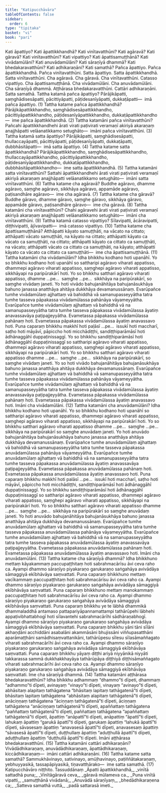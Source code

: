 ```yaml
---
title: "Katipucchāvāra"
tableOfContents: false
sidebar:
  order: 6
type: "tipitaka"
basket: "vi"
book: "pari"
---
```



<DynamicBreadcrumb />

<Division number="271" book="pari">

<Paragraph number="1152" book="pari">
Kati āpattiyo? Kati āpattikkhandhā? Kati vinītavatthūni? Kati agāravā? Kati gāravā? Kati vinītavatthūni? Kati vipattiyo? Kati āpattisamuṭṭhānā? Kati vivādamūlāni? Kati anuvādamūlāni? Kati sāraṇīyā dhammā? Kati bhedakaravatthūni? Kati adhikaraṇāni? Kati samathā?
</Paragraph>

<Paragraph number="1153" book="pari">
Pañca āpattiyo. Pañca āpattikkhandhā. Pañca vinītavatthūni. Satta āpattiyo. Satta āpattikkhandhā. Satta vinītavatthūni. Cha agāravā. Cha gāravā. Cha vinītavatthūni. Catasso vipattiyo. Cha āpattisamuṭṭhānā. Cha vivādamūlāni. Cha anuvādamūlāni. Cha sāraṇīyā dhammā. Aṭṭhārasa bhedakaravatthūni. Cattāri adhikaraṇāni. Satta samathā.
</Paragraph>

<Paragraph number="1154" book="pari">
Tattha katamā pañca āpattiyo? Pārājikāpatti, saṃghādisesāpatti, pācittiyāpatti, pāṭidesanīyāpatti, dukkaṭāpatti—  imā pañca āpattiyo. (1)
</Paragraph>

<Paragraph number="1155" book="pari">
Tattha katame pañca āpattikkhandhā? Pārājikāpattikkhandho, saṃghādisesāpattikkhandho, pācittiyāpattikkhandho, pāṭidesanīyāpattikkhandho, dukkaṭāpattikkhandho—  ime pañca āpattikkhandhā. (2)
</Paragraph>

<Paragraph number="1156" book="pari">
Tattha katamāni pañca vinītavatthūni? Pañcahi āpattikkhandhehi ārati virati paṭivirati veramaṇī akiriyā akaraṇaṃ anajjhāpatti velāanatikkamo setughāto—  imāni pañca vinītavatthūni. (3)
</Paragraph>

<Paragraph number="1157" book="pari">
Tattha katamā satta āpattiyo? Pārājikāpatti, saṃghādisesāpatti, thullaccayāpatti, pācittiyāpatti, pāṭidesanīyāpatti, dukkaṭāpatti, dubbhāsitāpatti—  imā satta āpattiyo. (4)
</Paragraph>

<Paragraph number="1158" book="pari">
Tattha katame satta āpattikkhandhā? Pārājikāpattikkhandho, saṃghādisesāpattikkhandho, thullaccayāpattikkhandho, pācittiyāpattikkhandho, pāṭidesanīyāpattikkhandho, dukkaṭāpattikkhandho, dubbhāsitāpattikkhandho—  ime satta āpattikkhandhā. (5)
</Paragraph>

<Paragraph number="1159" book="pari">
Tattha katamāni satta vinītavatthūni? Sattahi āpattikkhandhehi ārati virati paṭivirati veramaṇī akiriyā akaraṇaṃ anajjhāpatti velāanatikkamo setughāto—  imāni satta vinītavatthūni. (6)
</Paragraph>

<Paragraph number="1160" book="pari">
Tattha katame cha agāravā? Buddhe agāravo, dhamme agāravo, saṃghe agāravo, sikkhāya agāravo, appamāde agāravo, paṭisandhāre agāravo—  ime cha agāravā. (7)
</Paragraph>

<Paragraph number="1161" book="pari">
Tattha katame cha gāravā? Buddhe gāravo, dhamme gāravo, saṃghe gāravo, sikkhāya gāravo, appamāde gāravo, paṭisandhāre gāravo—  ime cha gāravā. (8)
</Paragraph>

<Paragraph number="1162" book="pari">
Tattha katamāni cha vinītavatthūni? Chahi agāravehi ārati virati paṭivirati veramaṇī akiriyā akaraṇaṃ anajjhāpatti velāanatikkamo setughāto—  imāni cha vinītavatthūni. (9)
</Paragraph>

<Paragraph number="1163" book="pari">
Tattha katamā catasso vipattiyo? Sīlavipatti, ācāravipatti, diṭṭhivipatti, ājīvavipatti—  imā catasso vipattiyo. (10)
</Paragraph>

<Paragraph number="1164" book="pari">
Tattha katame cha āpattisamuṭṭhānā? Atthāpatti kāyato samuṭṭhāti, na vācato na cittato; atthāpatti vācato samuṭṭhāti, na kāyato na cittato; atthāpatti kāyato ca vācato ca samuṭṭhāti, na cittato; atthāpatti kāyato ca cittato ca samuṭṭhāti, na vācato; atthāpatti vācato ca cittato ca samuṭṭhāti, na kāyato; atthāpatti kāyato ca vācato ca cittato ca samuṭṭhāti—  ime cha āpattisamuṭṭhānā. (11)
</Paragraph>

</Division>
<Division number="272" book="pari">

<Paragraph number="1165" book="pari">
Tattha katamāni cha vivādamūlāni? Idha bhikkhu kodhano hoti upanāhī. Yo so bhikkhu kodhano hoti upanāhī so sattharipi agāravo viharati appatisso, dhammepi agāravo viharati appatisso, saṃghepi agāravo viharati appatisso, sikkhāyapi na paripūrakārī hoti. Yo so bhikkhu satthari agāravo viharati appatisso, dhamme …pe…  saṃghe …pe…  sikkhāya na paripūrakārī, so saṃghe vivādaṃ janeti. Yo hoti vivādo bahujanāhitāya bahujanāsukhāya bahuno janassa anatthāya ahitāya dukkhāya devamanussānaṃ. Evarūpañce tumhe vivādamūlaṃ ajjhattaṃ vā bahiddhā vā samanupasseyyātha tatra tumhe tasseva pāpakassa vivādamūlassa pahānāya vāyameyyātha. Evarūpañce tumhe vivādamūlaṃ ajjhattaṃ vā bahiddhā vā na samanupasseyyātha tatra tumhe tasseva pāpakassa vivādamūlassa āyatiṃ anavassavāya paṭipajjeyyātha. Evametassa pāpakassa vivādamūlassa pahānaṃ hoti. Evametassa pāpakassa vivādamūlassa āyatiṃ anavassavo hoti.
</Paragraph>

<Paragraph number="1166" book="pari">
Puna caparaṃ bhikkhu makkhī hoti paḷāsī …pe…  issukī hoti maccharī, saṭho hoti māyāvī, pāpiccho hoti micchādiṭṭhi, sandiṭṭhiparāmāsī hoti ādhānaggāhī duppaṭinissaggī. Yo so bhikkhu sandiṭṭhiparāmāsī hoti ādhānaggāhī duppaṭinissaggī so sattharipi agāravo viharati appatisso, dhammepi agāravo viharati appatisso, saṃghepi agāravo viharati appatisso, sikkhāyapi na paripūrakārī hoti. Yo so bhikkhu satthari agāravo viharati appatisso dhamme …pe…  saṃghe …pe…  sikkhāya na paripūrakārī, so saṃghe vivādaṃ janeti. Yo so hoti vivādo bahujanāhitāya bahujanāsukhāya bahuno janassa anatthāya ahitāya dukkhāya devamanussānaṃ. Evarūpañce tumhe vivādamūlaṃ ajjhattaṃ vā bahiddhā vā samanupasseyyātha tatra tumhe tasseva pāpakassa vivādamūlassa pahānāya vāyameyyātha. Evarūpañce tumhe vivādamūlaṃ ajjhattaṃ vā bahiddhā vā na samanupasseyyātha tatra tumhe tasseva pāpakassa vivādamūlassa āyatiṃ anavassavāya paṭipajjeyyātha. Evametassa pāpakassa vivādamūlassa pahānaṃ hoti. Evametassa pāpakassa vivādamūlassa āyatiṃ anavassavo hoti. Imāni cha vivādamūlāni. (12)
</Paragraph>

</Division>
<Division number="273" book="pari">

<Paragraph number="1167" book="pari">
Tattha katamāni cha anuvādamūlāni? Idha bhikkhu kodhano hoti upanāhī. Yo so bhikkhu kodhano hoti upanāhī so sattharipi agāravo viharati appatisso, dhammepi agāravo viharati appatisso, saṃghepi agāravo viharati appatisso, sikkhāyapi na paripūrakārī hoti. Yo so bhikkhu satthari agāravo viharati appatisso dhamme …pe…  saṃghe …pe…  sikkhāya na paripūrakārī so saṃghe anuvādaṃ janeti. Yo hoti anuvādo bahujanāhitāya bahujanāsukhāya bahuno janassa anatthāya ahitāya dukkhāya devamanussānaṃ. Evarūpañce tumhe anuvādamūlaṃ ajjhattaṃ vā bahiddhā vā samanupasseyyātha tatra tumhe tasseva pāpakassa anuvādamūlassa pahānāya vāyameyyātha. Evarūpañce tumhe anuvādamūlaṃ ajjhattaṃ vā bahiddhā vā na samanupasseyyātha tatra tumhe tasseva pāpakassa anuvādamūlassa āyatiṃ anavassavāya paṭipajjeyyātha. Evametassa pāpakassa anuvādamūlassa pahānaṃ hoti. Evametassa pāpakassa anuvādamūlassa āyatiṃ anavassavo hoti.
</Paragraph>

<Paragraph number="1168" book="pari">
Puna caparaṃ bhikkhu makkhī hoti palāsī …pe…  issukī hoti maccharī, saṭho hoti māyāvī, pāpiccho hoti micchādiṭṭhi, sandiṭṭhiparāmāsī hoti ādhānaggāhī duppaṭinissaggī. Yo so bhikkhu sandiṭṭhiparāmāsī hoti ādhānaggāhī duppaṭinissaggī so sattharipi agāravo viharati appatisso, dhammepi agāravo viharati appatisso, saṃghepi agāravo viharati appatisso, sikkhāyapi na paripūrakārī hoti. Yo so bhikkhu satthari agāravo viharati appatisso dhamme …pe…  saṃghe …pe…  sikkhāya na paripūrakārī so saṃghe anuvādaṃ janeti. Yo hoti anuvādo bahujanāhitāya bahujanāsukhāya bahuno janassa anatthāya ahitāya dukkhāya devamanussānaṃ. Evarūpañce tumhe anuvādamūlaṃ ajjhattaṃ vā bahiddhā vā samanupasseyyātha tatra tumhe tasseva pāpakassa anuvādamūlassa pahānāya vāyameyyātha. Evarūpañce tumhe anuvādamūlaṃ ajjhattaṃ vā bahiddhā vā na samanupasseyyātha tatra tumhe tasseva pāpakassa anuvādamūlassa āyatiṃ anavassavāya paṭipajjeyyātha. Evametassa pāpakassa anuvādamūlassa pahānaṃ hoti. Evametassa pāpakassa anuvādamūlassa āyatiṃ anavassavo hoti. Imāni cha anuvādamūlāni. (13)
</Paragraph>

</Division>
<Division number="274" book="pari">

<Paragraph number="1169" book="pari">
Tattha katame cha sāraṇīyā dhammā? Idha bhikkhuno mettaṃ kāyakammaṃ paccupaṭṭhitaṃ hoti sabrahmacārīsu āvi ceva raho ca. Ayampi dhammo sāraṇīyo piyakaraṇo garukaraṇo saṅgahāya avivādāya sāmaggiyā ekībhāvāya saṃvattati.
</Paragraph>

<Paragraph number="1170" book="pari">
Puna caparaṃ bhikkhuno mettaṃ vacīkammaṃ paccupaṭṭhitaṃ hoti sabrahmacārīsu āvi ceva raho ca. Ayampi dhammo sāraṇīyo piyakaraṇo garukaraṇo saṅgahāya avivādāya sāmaggiyā ekībhāvāya saṃvattati.
</Paragraph>

<Paragraph number="1171" book="pari">
Puna caparaṃ bhikkhuno mettaṃ manokammaṃ paccupaṭṭhitaṃ hoti sabrahmacārīsu āvi ceva raho ca. Ayampi dhammo sāraṇīyo piyakaraṇo garukaraṇo saṅgahāya avivādāya sāmaggiyā ekībhāvāya saṃvattati.
</Paragraph>

<Paragraph number="1172" book="pari">
Puna caparaṃ bhikkhu ye te lābhā dhammikā dhammaladdhā antamaso pattapariyāpannamattampi tathārūpehi lābhehi appaṭivibhattabhogī hoti sīlavantehi sabrahmacārīhi sādhāraṇabhogī. Ayampi dhammo sāraṇīyo piyakaraṇo garukaraṇo saṅgahāya avivādāya sāmaggiyā ekībhāvāya saṃvattati.
</Paragraph>

<Paragraph number="1173" book="pari">
Puna caparaṃ bhikkhu yāni tāni sīlāni akhaṇḍāni acchiddāni asabalāni akammāsāni bhujissāni viññupasatthāni aparāmaṭṭhāni samādhisaṃvattanikāni, tathārūpesu sīlesu sīlasāmaññagato viharati sabrahmacārīhi āvi ceva raho ca. Ayampi dhammo sāraṇīyo piyakaraṇo garukaraṇo saṅgahāya avivādāya sāmaggiyā ekībhāvāya saṃvattati.
</Paragraph>

<Paragraph number="1174" book="pari">
Puna caparaṃ bhikkhu yāyaṃ diṭṭhi ariyā niyyānikā niyyāti takkarassa sammā dukkhakkhayāya tathārūpāya diṭṭhiyā diṭṭhisāmaññagato viharati sabrahmacārīhi āvi ceva raho ca. Ayampi dhammo sāraṇīyo piyakaraṇo garukaraṇo saṅgahāya avivādāya sāmaggiyā ekībhāvāya saṃvattati. Ime cha sāraṇīyā dhammā. (14)
</Paragraph>

</Division>
<Division number="275" book="pari">

<Paragraph number="1175" book="pari">
Tattha katamāni aṭṭhārasa bhedakaravatthūni? Idha bhikkhu adhammaṃ “dhammo”ti dīpeti, dhammaṃ “adhammo”ti dīpeti, avinayaṃ “vinayo”ti dīpeti, vinayaṃ “avinayo”ti dīpeti, abhāsitaṃ alapitaṃ tathāgatena “bhāsitaṃ lapitaṃ tathāgatenā”ti dīpeti, bhāsitaṃ lapitaṃ tathāgatena “abhāsitaṃ alapitaṃ tathāgatenā”ti dīpeti, anāciṇṇaṃ tathāgatena “āciṇṇaṃ tathāgatenā”ti dīpeti, āciṇṇaṃ tathāgatena “anāciṇṇaṃ tathāgatenā”ti dīpeti, apaññattaṃ tathāgatena “paññattaṃ tathāgatenā”ti dīpeti, paññattaṃ tathāgatena “apaññattaṃ tathāgatenā”ti dīpeti, āpattiṃ “anāpattī”ti dīpeti, anāpattiṃ “āpattī”ti dīpeti, lahukaṃ āpattiṃ “garukā āpattī”ti dīpeti, garukaṃ āpattiṃ “lahukā āpattī”ti dīpeti, sāvasesaṃ āpattiṃ “anavasesā āpattī”ti dīpeti, anavasesaṃ āpattiṃ “sāvasesā āpattī”ti dīpeti, duṭṭhullaṃ āpattiṃ “aduṭṭhullā āpattī”ti dīpeti, aduṭṭhullaṃ āpattiṃ “duṭṭhullā āpattī”ti dīpeti. Imāni aṭṭhārasa bhedakaravatthūni. (15)
</Paragraph>

<Paragraph number="1176" book="pari">
Tattha katamāni cattāri adhikaraṇāni? Vivādādhikaraṇaṃ, anuvādādhikaraṇaṃ, āpattādhikaraṇaṃ, kiccādhikaraṇaṃ—  imāni cattāri adhikaraṇāni. (16)
</Paragraph>

<Paragraph number="1177" book="pari">
Tattha katame satta samathā? Sammukhāvinayo, sativinayo, amūḷhavinayo, paṭiññātakaraṇaṃ, yebhuyyasikā, tassapāpiyasikā, tiṇavatthārako—  ime satta samathā. (17)

</Paragraph>
</Division>

<Paragraph number="1178" type="center" book="pari">
Katipucchāvāro niṭṭhito.



</Paragraph>

<Paragraph number="1179" type="center" book="pari">
Tassuddānaṃ


</Paragraph>

<Paragraph number="1180" type="verses" book="pari">
_Āpatti āpattikkhandhā,_  
_vinītā sattadhā puna;_  
_Vinītāgāravā ceva,_  
_gāravā mūlameva ca._  

</Paragraph>

<Paragraph number="1181" type="verses" book="pari">
_Puna vinītā vipatti,_  
_samuṭṭhānā vivādanā;_  
_Anuvādā sāraṇīyaṃ,_  
_bhedādhikaraṇena ca;_  
_Satteva samathā vuttā,_  
_padā sattarasā imeti._
</Paragraph>